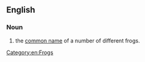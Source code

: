 ==English==
{{wikipedia}}

===Noun===
{{en-noun|sg=[[painted]] [[frog]]}}

# the [[common name]] of a number of different frogs.

[[Category:en:Frogs]]
